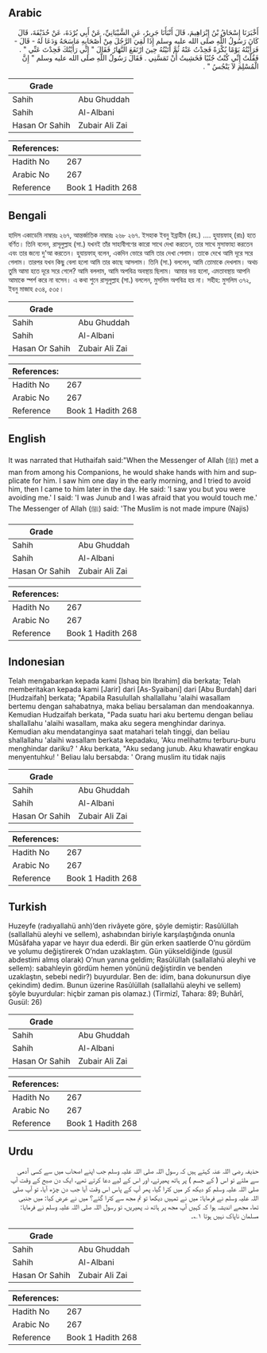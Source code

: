 ## Arabic


<div dir="rtl" lang="ar" style={{fontSize:'larger',backgroundColor:'#f8f9fa',padding:20}}>
أَخْبَرَنَا إِسْحَاقُ بْنُ إِبْرَاهِيمَ، قَالَ أَنْبَأَنَا جَرِيرٌ، عَنِ الشَّيْبَانِيِّ، عَنْ أَبِي بُرْدَةَ، عَنْ حُذَيْفَةَ، قَالَ كَانَ رَسُولُ اللَّهِ صلى الله عليه وسلم إِذَا لَقِيَ الرَّجُلَ مِنْ أَصْحَابِهِ مَاسَحَهُ وَدَعَا لَهُ - قَالَ - فَرَأَيْتُهُ يَوْمًا بُكْرَةً فَحِدْتُ عَنْهُ ثُمَّ أَتَيْتُهُ حِينَ ارْتَفَعَ النَّهَارُ فَقَالَ ‏"‏ إِنِّي رَأَيْتُكَ فَحِدْتَ عَنِّي ‏"‏ ‏.‏ فَقُلْتُ إِنِّي كُنْتُ جُنُبًا فَخَشِيتُ أَنْ تَمَسَّنِي ‏.‏ فَقَالَ رَسُولُ اللَّهِ صلى الله عليه وسلم ‏"‏ إِنَّ الْمُسْلِمَ لاَ يَنْجُسُ ‏"‏ ‏.‏
</div>
<div style={{backgroundColor:'#f8f9fa',padding:20, marginBottom: 10}}><table> <thead> <tr> <th>Grade</th> <th></th> </tr> </thead> <tbody> <tr><td>Sahih</td><td>Abu Ghuddah</td></tr><tr><td>Sahih</td><td>Al-Albani</td></tr><tr><td>Hasan Or Sahih</td><td>Zubair Ali Zai</td></tr></tbody></table><table> <thead> <tr> <th>References:</th> <th></th> </tr> </thead> <tbody><tr><td>Hadith No</td><td>267</td></tr><tr><td>Arabic No</td><td>267</td></tr><tr><td>Reference</td><td>Book 1 Hadith 268</td></tr></tbody></table></div>

## Bengali


<div dir="ltr" lang="bn" style={{fontSize:'larger',backgroundColor:'#f8f9fa',padding:20}}>
হাদিস একাডেমি নাম্বারঃ ২৬৭, আন্তর্জাতিক নাম্বারঃ ২৬৮ ২৬৭. ইসহাক ইবনু ইব্রাহীম (রহ.) .... হুযায়ফাহ্ (রাঃ) হতে বর্ণিত। তিনি বলেন, রাসূলুল্লাহ (সা.) যখনই তাঁর সাহাবীগণের কারো সাথে দেখা করতেন, তার সাথে মুসাফাহা করতেন এবং তার জন্যে দু'আ করতেন। হুযায়ফাহ্ বলেন, একদিন ভোরে আমি তার দেখা পেলাম। তাকে দেখে আমি দূরে সরে গেলাম। তারপর যখন কিছু বেলা হলো আমি তার কাছে আসলাম। তিনি (সা.) বললেন, আমি তোমাকে দেখলাম। অথচ তুমি আমা হতে দূরে সরে গেলে? আমি বললাম, আমি অপবিত্র অবস্থায় ছিলাম। আমার ভয় হলো, এমতাবস্থায় আপনি আমাকে স্পর্শ করে না বসেন। এ কথা শুনে রাসূলুল্লাহ (সা.) বললেন, মুসলিম অপবিত্র হয় না। সহীহ: মুসলিম ৩৭২, ইবনু মাজাহ ৫৩৪, ৫৩৫।
</div>
<div style={{backgroundColor:'#f8f9fa',padding:20, marginBottom: 10}}><table> <thead> <tr> <th>Grade</th> <th></th> </tr> </thead> <tbody> <tr><td>Sahih</td><td>Abu Ghuddah</td></tr><tr><td>Sahih</td><td>Al-Albani</td></tr><tr><td>Hasan Or Sahih</td><td>Zubair Ali Zai</td></tr></tbody></table><table> <thead> <tr> <th>References:</th> <th></th> </tr> </thead> <tbody><tr><td>Hadith No</td><td>267</td></tr><tr><td>Arabic No</td><td>267</td></tr><tr><td>Reference</td><td>Book 1 Hadith 268</td></tr></tbody></table></div>

## English


<div dir="ltr" lang="en" style={{fontSize:'larger',backgroundColor:'#f8f9fa',padding:20}}>
It was narrated that Huthaifah said:"When the Messenger of Allah (ﷺ) met a man from among his Companions, he would shake hands with him and supplicate for him. I saw him one day in the early morning, and I tried to avoid him, then I came to him later in the day. He said: 'I saw you but you were avoiding me.' I said: 'I was Junub and I was afraid that you would touch me.' The Messenger of Allah (ﷺ) said: 'The Muslim is not made impure (Najis)
</div>
<div style={{backgroundColor:'#f8f9fa',padding:20, marginBottom: 10}}><table> <thead> <tr> <th>Grade</th> <th></th> </tr> </thead> <tbody> <tr><td>Sahih</td><td>Abu Ghuddah</td></tr><tr><td>Sahih</td><td>Al-Albani</td></tr><tr><td>Hasan Or Sahih</td><td>Zubair Ali Zai</td></tr></tbody></table><table> <thead> <tr> <th>References:</th> <th></th> </tr> </thead> <tbody><tr><td>Hadith No</td><td>267</td></tr><tr><td>Arabic No</td><td>267</td></tr><tr><td>Reference</td><td>Book 1 Hadith 268</td></tr></tbody></table></div>

## Indonesian


<div dir="ltr" lang="id" style={{fontSize:'larger',backgroundColor:'#f8f9fa',padding:20}}>
Telah mengabarkan kepada kami [Ishaq bin Ibrahim] dia berkata; Telah memberitakan kepada kami [Jarir] dari [As-Syaibani] dari [Abu Burdah] dari [Hudzaifah] berkata; "Apabila Rasulullah shallallahu 'alaihi wasallam bertemu dengan sahabatnya, maka beliau bersalaman dan mendoakannya. Kemudian Hudzaifah berkata, "Pada suatu hari aku bertemu dengan beliau shallallahu 'alaihi wasallam, maka aku segera menghindar darinya. Kemudian aku mendatanginya saat matahari telah tinggi, dan beliau shallallahu 'alaihi wasallam berkata kepadaku, 'Aku melihatmu terburu-buru menghindar dariku? ' Aku berkata, "Aku sedang junub. Aku khawatir engkau menyentuhku! ' Beliau lalu bersabda: ' Orang muslim itu tidak najis
</div>
<div style={{backgroundColor:'#f8f9fa',padding:20, marginBottom: 10}}><table> <thead> <tr> <th>Grade</th> <th></th> </tr> </thead> <tbody> <tr><td>Sahih</td><td>Abu Ghuddah</td></tr><tr><td>Sahih</td><td>Al-Albani</td></tr><tr><td>Hasan Or Sahih</td><td>Zubair Ali Zai</td></tr></tbody></table><table> <thead> <tr> <th>References:</th> <th></th> </tr> </thead> <tbody><tr><td>Hadith No</td><td>267</td></tr><tr><td>Arabic No</td><td>267</td></tr><tr><td>Reference</td><td>Book 1 Hadith 268</td></tr></tbody></table></div>

## Turkish


<div dir="ltr" lang="tr" style={{fontSize:'larger',backgroundColor:'#f8f9fa',padding:20}}>
Huzeyfe (radıyallahü anh)’den rivâyete göre, şöyle demiştir: Rasûlüllah (sallallahü aleyhi ve sellem), ashabından biriyle karşılaştığında onunla Mûsâfaha yapar ve hayır dua ederdi. Bir gün erken saatlerde O’nu gördüm ve yolumu değiştirerek O’ndan uzaklaştım. Gün yükseldiğinde (gusül abdestimi almış olarak) O’nun yanına geldim; Rasûlüllah (sallallahü aleyhi ve sellem): sabahleyin gördüm hemen yönünü değiştirdin ve benden uzaklaştın, sebebi nedir?) buyurdular. Ben de: idim, bana dokunursun diye çekindim) dedim. Bunun üzerine Rasûlüllah (sallallahü aleyhi ve sellem) şöyle buyurdular: hiçbir zaman pis olamaz.) (Tirmizî, Tahara: 89; Buhârî, Gusül: 26)
</div>
<div style={{backgroundColor:'#f8f9fa',padding:20, marginBottom: 10}}><table> <thead> <tr> <th>Grade</th> <th></th> </tr> </thead> <tbody> <tr><td>Sahih</td><td>Abu Ghuddah</td></tr><tr><td>Sahih</td><td>Al-Albani</td></tr><tr><td>Hasan Or Sahih</td><td>Zubair Ali Zai</td></tr></tbody></table><table> <thead> <tr> <th>References:</th> <th></th> </tr> </thead> <tbody><tr><td>Hadith No</td><td>267</td></tr><tr><td>Arabic No</td><td>267</td></tr><tr><td>Reference</td><td>Book 1 Hadith 268</td></tr></tbody></table></div>

## Urdu


<div dir="rtl" lang="ur" style={{fontSize:'larger',backgroundColor:'#f8f9fa',padding:20}}>
حذیفہ رضی اللہ عنہ کہتے ہیں کہ رسول اللہ صلی اللہ علیہ وسلم جب اپنے اصحاب میں سے کسی آدمی سے ملتے تو اس ( کے جسم ) پر ہاتھ پھیرتے، اور اس کے لیے دعا کرتے تھے، ایک دن صبح کے وقت آپ صلی اللہ علیہ وسلم کو دیکھ کر میں کترا گیا، پھر آپ کے پاس اس وقت آیا جب دن چڑھ آیا، تو آپ صلی اللہ علیہ وسلم نے فرمایا: میں نے تمہیں دیکھا تو تم مجھ سے کترا گئے؟ میں نے عرض کیا: میں جنبی تھا، مجھے اندیشہ ہوا کہ کہیں آپ مجھ پر ہاتھ نہ پھیریں، تو رسول اللہ صلی اللہ علیہ وسلم نے فرمایا: مسلمان ناپاک نہیں ہوتا ۱؎۔
</div>
<div style={{backgroundColor:'#f8f9fa',padding:20, marginBottom: 10}}><table> <thead> <tr> <th>Grade</th> <th></th> </tr> </thead> <tbody> <tr><td>Sahih</td><td>Abu Ghuddah</td></tr><tr><td>Sahih</td><td>Al-Albani</td></tr><tr><td>Hasan Or Sahih</td><td>Zubair Ali Zai</td></tr></tbody></table><table> <thead> <tr> <th>References:</th> <th></th> </tr> </thead> <tbody><tr><td>Hadith No</td><td>267</td></tr><tr><td>Arabic No</td><td>267</td></tr><tr><td>Reference</td><td>Book 1 Hadith 268</td></tr></tbody></table></div>